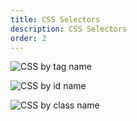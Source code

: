 ```yaml
---
title: CSS Selectors
description: CSS Selectors
order: 2
---
```


![CSS by tag name](/htmlcssjavascript/csstag.png)

![CSS by id name](/htmlcssjavascript/cssid.png)

![CSS by class name](/htmlcssjavascript/cssclass.png)

